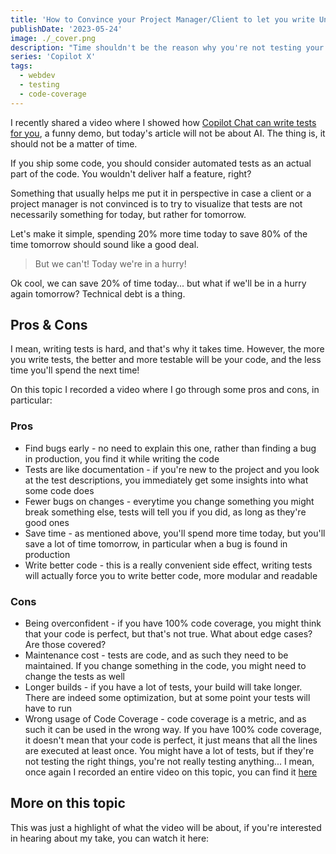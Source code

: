 ```yaml
---
title: 'How to Convince your Project Manager/Client to let you write Unit Tests'
publishDate: '2023-05-24'
image: ./_cover.png
description: "Time shouldn't be the reason why you're not testing your code. Here are some tips"
series: 'Copilot X'
tags:
  - webdev
  - testing
  - code-coverage
---
```



I recently shared a video where I showed how [Copilot Chat can write tests for you](https://youtu.be/Psm86eIvmdc), a funny demo, but today's article will not be about AI. The thing is, it should not be a matter of time.

If you ship some code, you should consider automated tests as an actual part of the code. You wouldn't deliver half a feature, right?

Something that usually helps me put it in perspective in case a client or a project manager is not convinced is to try to visualize that tests are not necessarily something for today, but rather for tomorrow.

Let's make it simple, spending 20% more time today to save 80% of the time tomorrow should sound like a good deal.

> But we can't! Today we're in a hurry!

Ok cool, we can save 20% of time today... but what if we'll be in a hurry again tomorrow? Technical debt is a thing.

## Pros & Cons

I mean, writing tests is hard, and that's why it takes time. However, the more you write tests, the better and more testable will be your code, and the less time you'll spend the next time!

On this topic I recorded a video where I go through some pros and cons, in particular:

### Pros

- Find bugs early - no need to explain this one, rather than finding a bug in production, you find it while writing the code
- Tests are like documentation - if you're new to the project and you look at the test descriptions, you immediately get some insights into what some code does
- Fewer bugs on changes - everytime you change something you might break something else, tests will tell you if you did, as long as they're good ones
- Save time - as mentioned above, you'll spend more time today, but you'll save a lot of time tomorrow, in particular when a bug is found in production
- Write better code - this is a really convenient side effect, writing tests will actually force you to write better code, more modular and readable

### Cons

- Being overconfident - if you have 100% code coverage, you might think that your code is perfect, but that's not true. What about edge cases? Are those covered?
- Maintenance cost - tests are code, and as such they need to be maintained. If you change something in the code, you might need to change the tests as well
- Longer builds - if you have a lot of tests, your build will take longer. There are indeed some optimization, but at some point your tests will have to run
- Wrong usage of Code Coverage - code coverage is a metric, and as such it can be used in the wrong way. If you have 100% code coverage, it doesn't mean that your code is perfect, it just means that all the lines are executed at least once. You might have a lot of tests, but if they're not testing the right things, you're not really testing anything... I mean, once again I recorded an entire video on this topic, you can find it [here](https://youtu.be/WxoSoxVgyUw)

## More on this topic

This was just a highlight of what the video will be about, if you're interested in hearing about my take, you can watch it here:

<YouTube id="hrhblEwtAoU" />
